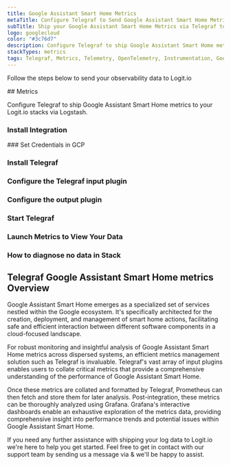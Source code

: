 ```yaml
---
title: Google Assistant Smart Home Metrics
metaTitle: Configure Telegraf to Send Google Assistant Smart Home Metrics
subTitle: Ship your Google Assistant Smart Home Metrics via Telegraf to your Logit.io Stack
logo: googlecloud
color: "#3c76d7"
description: Configure Telegraf to ship Google Assistant Smart Home metrics to Logit.io. Get started using our Telegraf Google Assistant Smart Home metrics configuration.
stackTypes: metrics
tags: Telegraf, Metrics, Telemetry, OpenTelemetry, Instrumentation, Google Assistant Smart Home, IoT, Internet of Things
---
```


Follow the steps below to send your observability data to Logit.io

<Steps>
  ## Metrics

  Configure Telegraf to ship Google Assistant Smart Home metrics to your Logit.io stacks via Logstash.
  
  ### Install Integration
  <InstallIntegration/>
  ### Set Credentials in GCP

  <SetGCPCredentials intro="Google Assistant Smart Home emerges as a specialized set of services nestled within the Google ecosystem. It's specifically architected for the creation, 
  deployment, and management of smart home actions, facilitating safe and efficient interaction between different software components in a cloud-focused landscape."/>

  ### Install Telegraf

  <InstallTelegraf />

  ### Configure the Telegraf input plugin

  <TelegrafStackDriverInput metric_type="actions.googleapis.com"/>

  ### Configure the output plugin

  <TelegrafOutputPlugin />

  ### Start Telegraf

 <StartTelegraf />

  ### Launch Metrics to View Your Data

  <LaunchVisualizer type="metrics" />

  ### How to diagnose no data in Stack

  <DiagnoseNoData />
</Steps>

## Telegraf Google Assistant Smart Home metrics Overview

Google Assistant Smart Home emerges as a specialized set of services nestled within the Google ecosystem. 
It's specifically architected for the creation, deployment, and management of smart home actions, 
facilitating safe and efficient interaction between different software components in a cloud-focused landscape.

For robust monitoring and insightful analysis of Google Assistant Smart Home metrics across dispersed systems, 
an efficient metrics management solution such as Telegraf is invaluable. Telegraf's vast array of input 
plugins enables users to collate critical metrics that provide a comprehensive understanding of the 
performance of Google Assistant Smart Home.

Once these metrics are collated and formatted by Telegraf, Prometheus can then fetch and store them for 
later analysis. Post-integration, these metrics can be thoroughly analyzed using Grafana. Grafana's 
interactive dashboards enable an exhaustive exploration of the metrics data, providing comprehensive 
insight into performance trends and potential issues within Google Assistant Smart Home.

If you need any further assistance with shipping your log data to Logit.io we're here to help you 
get started. Feel free to get in contact with our support team by sending us a message via 
<IntercomButton text="live chat" /> & we'll be happy to assist.

